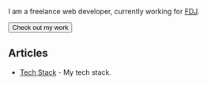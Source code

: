 
<NameTransition />

I am a freelance web developer, currently working for [FDJ](/work).

<Button href="/work">Check out my work</Button>

## Articles

- [Tech Stack](/blog/tech) - My tech stack.